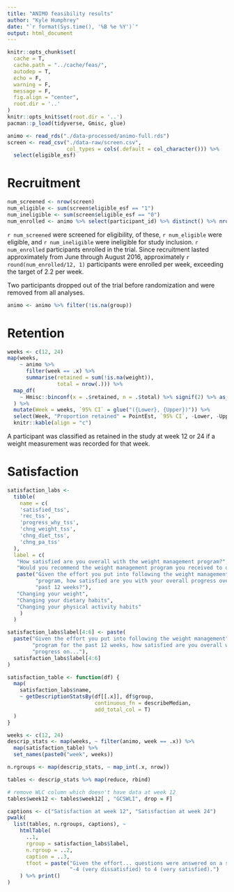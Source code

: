```yaml
---
title: "ANIMO feasibility results"
author: "Kyle Humphrey"
date: "`r format(Sys.time(), '%B %e %Y')`"
output: html_document
---
```


```r
knitr::opts_chunk$set(
  cache = T,
  cache.path = "../cache/feas/",
  autodep = T,
  echo = F,
  warning = F,
  message = F,
  fig.align = "center",
  root.dir = '..'
)
knitr::opts_knit$set(root.dir = '..')
pacman::p_load(tidyverse, Gmisc, glue)
```

```r
animo <- read_rds("./data-processed/animo-full.rds")
screen <- read_csv("./data-raw/screen.csv",
                   col_types = cols(.default = col_character())) %>%
  select(eligible_esf)
```



# Recruitment

```r
num_screened <- nrow(screen)
num_eligible <- sum(screen$eligible_esf == "1")
num_ineligible <- sum(screen$eligible_esf == "0")
num_enrolled <- animo %>% select(participant_id) %>% distinct() %>% nrow()
```

`r num_screened` were screened for eligibility, of these, `r num_eligible` were eligible, and `r num_ineligible` were ineligible for study inclusion. `r num_enrolled` participants enrolled in the trial. Since recruitment lasted approximately from June through August 2016, approximately `r round(num_enrolled/12, 1)` participants were enrolled per week, exceeding the target of 2.2 per week.

Two participants dropped out of the trial before randomization and were removed from all analyses.

```r
animo <- animo %>% filter(!is.na(group))
```



# Retention

```r
weeks <- c(12, 24)
map(weeks,
    ~ animo %>%
      filter(week == .x) %>%
      summarise(retained = sum(!is.na(weight)),
                total = nrow(.))) %>%
  map_df(
    ~ Hmisc::binconf(x = .$retained, n = .$total) %>% signif(2) %>% as_tibble()
  ) %>%
  mutate(Week = weeks, `95% CI` = glue("({Lower}, {Upper})")) %>%
  select(Week, "Proportion retained" = PointEst, `95% CI`, -Lower, -Upper) %>%
  knitr::kable(align = "c")
```

A participant was classified as retained in the study at week 12 or 24 if a weight measurement was recorded for that week.



# Satisfaction

```r
satisfaction_labs <-
  tibble(
    name = c(
    'satisfied_tss',
    'rec_tss',
    'progress_why_tss',
    'chng_weight_tss',
    'chng_diet_tss',
    'chng_pa_tss'
  ), 
  label = c( 
   "How satisfied are you overall with the weight management program?",
   "Would you recommend the weight management program you received to others?",
   paste("Given the effort you put into following the weight management",
         "program, how satisfied are you with your overall progress over the",
         "past 12 weeks?"),
   "Changing your weight",
   "Changing your dietary habits",
   "Changing your physical activity habits"
    )
  )

satisfaction_labs$label[4:6] <- paste( 
  paste("Given the effort you put into following the weight management",
        "program for the past 12 weeks, how satisfied are you overall with your",
        "progress on..."),
  satisfaction_labs$label[4:6]
)
```

```r
satisfaction_table <- function(df) {
  map(
    satisfaction_labs$name,
    ~ getDescriptionStatsBy(df[[.x]], df$group,
                            continuous_fn = describeMedian,
                            add_total_col = T)
  )
}

weeks <- c(12, 24)
descrip_stats <- map(weeks, ~ filter(animo, week == .x)) %>%
  map(satisfaction_table) %>%
  set_names(paste0("week", weeks))

n.rgroups <- map(descrip_stats, ~ map_int(.x, nrow))

tables <- descrip_stats %>% map(reduce, rbind)

# remove WLC column which doesn't have data at week 12
tables$week12 <- tables$week12[ , "GCSWLI", drop = F]

captions <- c("Satisfaction at week 12", "Satisfaction at week 24")
pwalk(
  list(tables, n.rgroups, captions), ~
    htmlTable(
      ..1,
      rgroup = satisfaction_labs$label,
      n.rgroup = ..2,
      caption = ..3,
      tfoot = paste("Given the effort... questions were answered on a scale from",
                    "-4 (very dissatisfied) to 4 (very satisfied).")
    ) %>% print()
)
```

